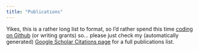 ```yaml
---
title: "Publications"
---
```


Yikes, this is a rather long list to format, so I'd rather spend this time [coding on Github](https://github.com/Bohdan-Khomtchouk) (or writing grants) so... please just check my (automatically generated) [Google Scholar Citations page](https://scholar.google.com/citations?hl=en&user=pa6Zh9QAAAAJ&view_op=list_works&sortby=pubdate) for a full publications list.
